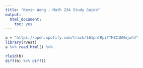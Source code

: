 ```yaml
---
title: "Kevin Wong - Math 234 Study Guide"
output:
  html_document:
    toc: yes
---
```


```r
a = "https://open.spotify.com/track/161pnfRpiTTMZC1NWmjwh4"
library(rvest)
a %>% read_html() %>% 
```

```r
rleid(b)
diff(b) %>% diff()
```

